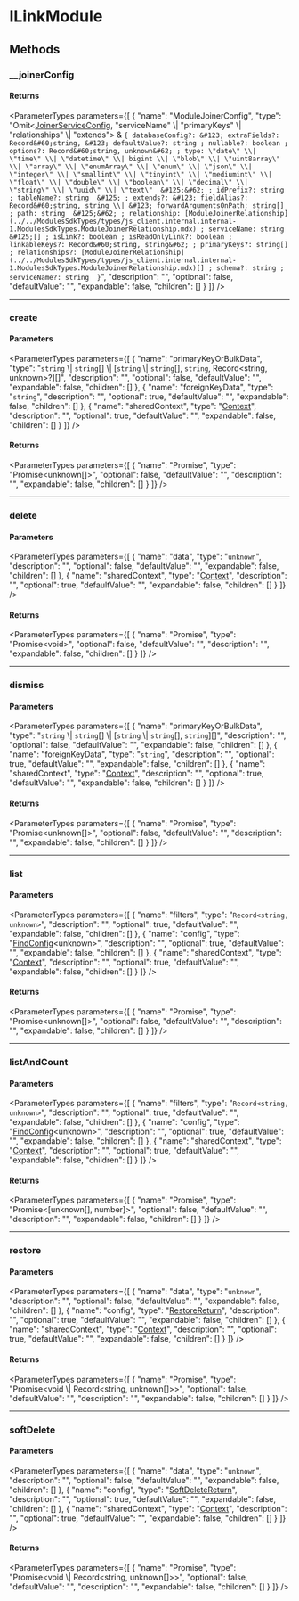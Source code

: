 
# ILinkModule

## Methods

### \_\_joinerConfig

#### Returns

<ParameterTypes parameters={[
  {
    "name": "ModuleJoinerConfig",
    "type": "Omit&#60;[JoinerServiceConfig](js_client.internal.internal-1.JoinerServiceConfig.mdx), \"serviceName\" \\| \"primaryKeys\" \\| \"relationships\" \\| \"extends\"&#62; & ``{ databaseConfig?: &#123; extraFields?: Record&#60;string, &#123; defaultValue?: string ; nullable?: boolean ; options?: Record&#60;string, unknown&#62; ; type: \"date\" \\| \"time\" \\| \"datetime\" \\| bigint \\| \"blob\" \\| \"uint8array\" \\| \"array\" \\| \"enumArray\" \\| \"enum\" \\| \"json\" \\| \"integer\" \\| \"smallint\" \\| \"tinyint\" \\| \"mediumint\" \\| \"float\" \\| \"double\" \\| \"boolean\" \\| \"decimal\" \\| \"string\" \\| \"uuid\" \\| \"text\"  &#125;&#62; ; idPrefix?: string ; tableName?: string  &#125; ; extends?: &#123; fieldAlias?: Record&#60;string, string \\| &#123; forwardArgumentsOnPath: string[] ; path: string  &#125;&#62; ; relationship: [ModuleJoinerRelationship](../../ModulesSdkTypes/types/js_client.internal.internal-1.ModulesSdkTypes.ModuleJoinerRelationship.mdx) ; serviceName: string  &#125;[] ; isLink?: boolean ; isReadOnlyLink?: boolean ; linkableKeys?: Record&#60;string, string&#62; ; primaryKeys?: string[] ; relationships?: [ModuleJoinerRelationship](../../ModulesSdkTypes/types/js_client.internal.internal-1.ModulesSdkTypes.ModuleJoinerRelationship.mdx)[] ; schema?: string ; serviceName?: string  }``",
    "description": "",
    "optional": false,
    "defaultValue": "",
    "expandable": false,
    "children": []
  }
]} />

___

### create

#### Parameters

<ParameterTypes parameters={[
  {
    "name": "primaryKeyOrBulkData",
    "type": "`string` \\| `string`[] \\| [`string` \\| `string`[], `string`, Record&#60;string, unknown&#62;?][]",
    "description": "",
    "optional": false,
    "defaultValue": "",
    "expandable": false,
    "children": []
  },
  {
    "name": "foreignKeyData",
    "type": "`string`",
    "description": "",
    "optional": true,
    "defaultValue": "",
    "expandable": false,
    "children": []
  },
  {
    "name": "sharedContext",
    "type": "[Context](js_client.internal.internal-1.Context.mdx)",
    "description": "",
    "optional": true,
    "defaultValue": "",
    "expandable": false,
    "children": []
  }
]} />

#### Returns

<ParameterTypes parameters={[
  {
    "name": "Promise",
    "type": "Promise&#60;unknown[]&#62;",
    "optional": false,
    "defaultValue": "",
    "description": "",
    "expandable": false,
    "children": []
  }
]} />

___

### delete

#### Parameters

<ParameterTypes parameters={[
  {
    "name": "data",
    "type": "`unknown`",
    "description": "",
    "optional": false,
    "defaultValue": "",
    "expandable": false,
    "children": []
  },
  {
    "name": "sharedContext",
    "type": "[Context](js_client.internal.internal-1.Context.mdx)",
    "description": "",
    "optional": true,
    "defaultValue": "",
    "expandable": false,
    "children": []
  }
]} />

#### Returns

<ParameterTypes parameters={[
  {
    "name": "Promise",
    "type": "Promise&#60;void&#62;",
    "optional": false,
    "defaultValue": "",
    "description": "",
    "expandable": false,
    "children": []
  }
]} />

___

### dismiss

#### Parameters

<ParameterTypes parameters={[
  {
    "name": "primaryKeyOrBulkData",
    "type": "`string` \\| `string`[] \\| [`string` \\| `string`[], `string`][]",
    "description": "",
    "optional": false,
    "defaultValue": "",
    "expandable": false,
    "children": []
  },
  {
    "name": "foreignKeyData",
    "type": "`string`",
    "description": "",
    "optional": true,
    "defaultValue": "",
    "expandable": false,
    "children": []
  },
  {
    "name": "sharedContext",
    "type": "[Context](js_client.internal.internal-1.Context.mdx)",
    "description": "",
    "optional": true,
    "defaultValue": "",
    "expandable": false,
    "children": []
  }
]} />

#### Returns

<ParameterTypes parameters={[
  {
    "name": "Promise",
    "type": "Promise&#60;unknown[]&#62;",
    "optional": false,
    "defaultValue": "",
    "description": "",
    "expandable": false,
    "children": []
  }
]} />

___

### list

#### Parameters

<ParameterTypes parameters={[
  {
    "name": "filters",
    "type": "`Record<string, unknown>`",
    "description": "",
    "optional": true,
    "defaultValue": "",
    "expandable": false,
    "children": []
  },
  {
    "name": "config",
    "type": "[FindConfig](../../CommonTypes/interfaces/js_client.internal.internal-1.CommonTypes.FindConfig.mdx)&#60;unknown&#62;",
    "description": "",
    "optional": true,
    "defaultValue": "",
    "expandable": false,
    "children": []
  },
  {
    "name": "sharedContext",
    "type": "[Context](js_client.internal.internal-1.Context.mdx)",
    "description": "",
    "optional": true,
    "defaultValue": "",
    "expandable": false,
    "children": []
  }
]} />

#### Returns

<ParameterTypes parameters={[
  {
    "name": "Promise",
    "type": "Promise&#60;unknown[]&#62;",
    "optional": false,
    "defaultValue": "",
    "description": "",
    "expandable": false,
    "children": []
  }
]} />

___

### listAndCount

#### Parameters

<ParameterTypes parameters={[
  {
    "name": "filters",
    "type": "`Record<string, unknown>`",
    "description": "",
    "optional": true,
    "defaultValue": "",
    "expandable": false,
    "children": []
  },
  {
    "name": "config",
    "type": "[FindConfig](../../CommonTypes/interfaces/js_client.internal.internal-1.CommonTypes.FindConfig.mdx)&#60;unknown&#62;",
    "description": "",
    "optional": true,
    "defaultValue": "",
    "expandable": false,
    "children": []
  },
  {
    "name": "sharedContext",
    "type": "[Context](js_client.internal.internal-1.Context.mdx)",
    "description": "",
    "optional": true,
    "defaultValue": "",
    "expandable": false,
    "children": []
  }
]} />

#### Returns

<ParameterTypes parameters={[
  {
    "name": "Promise",
    "type": "Promise&#60;[unknown[], number]&#62;",
    "optional": false,
    "defaultValue": "",
    "description": "",
    "expandable": false,
    "children": []
  }
]} />

___

### restore

#### Parameters

<ParameterTypes parameters={[
  {
    "name": "data",
    "type": "`unknown`",
    "description": "",
    "optional": false,
    "defaultValue": "",
    "expandable": false,
    "children": []
  },
  {
    "name": "config",
    "type": "[RestoreReturn](../../DAL/interfaces/js_client.internal.internal-1.DAL.RestoreReturn.mdx)",
    "description": "",
    "optional": true,
    "defaultValue": "",
    "expandable": false,
    "children": []
  },
  {
    "name": "sharedContext",
    "type": "[Context](js_client.internal.internal-1.Context.mdx)",
    "description": "",
    "optional": true,
    "defaultValue": "",
    "expandable": false,
    "children": []
  }
]} />

#### Returns

<ParameterTypes parameters={[
  {
    "name": "Promise",
    "type": "Promise&#60;void \\| Record&#60;string, unknown[]&#62;&#62;",
    "optional": false,
    "defaultValue": "",
    "description": "",
    "expandable": false,
    "children": []
  }
]} />

___

### softDelete

#### Parameters

<ParameterTypes parameters={[
  {
    "name": "data",
    "type": "`unknown`",
    "description": "",
    "optional": false,
    "defaultValue": "",
    "expandable": false,
    "children": []
  },
  {
    "name": "config",
    "type": "[SoftDeleteReturn](../../DAL/interfaces/js_client.internal.internal-1.DAL.SoftDeleteReturn.mdx)",
    "description": "",
    "optional": true,
    "defaultValue": "",
    "expandable": false,
    "children": []
  },
  {
    "name": "sharedContext",
    "type": "[Context](js_client.internal.internal-1.Context.mdx)",
    "description": "",
    "optional": true,
    "defaultValue": "",
    "expandable": false,
    "children": []
  }
]} />

#### Returns

<ParameterTypes parameters={[
  {
    "name": "Promise",
    "type": "Promise&#60;void \\| Record&#60;string, unknown[]&#62;&#62;",
    "optional": false,
    "defaultValue": "",
    "description": "",
    "expandable": false,
    "children": []
  }
]} />
